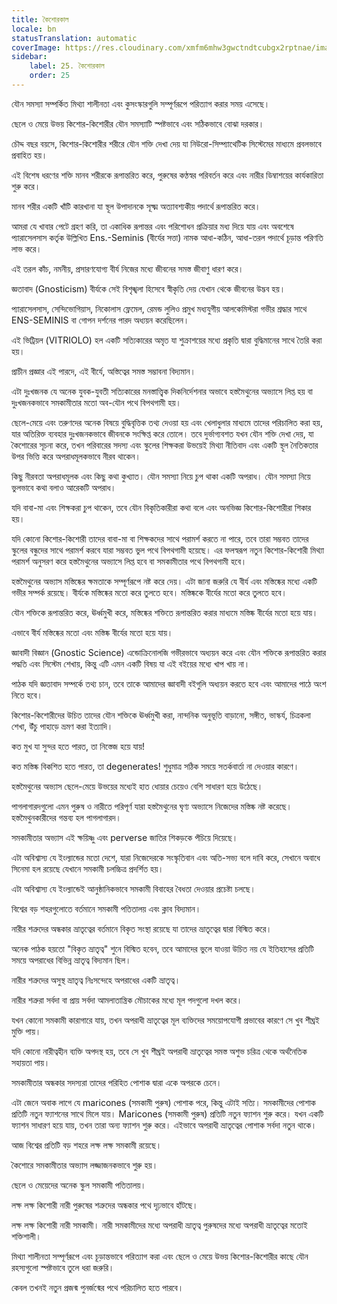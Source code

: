 ```yaml
---
title: কৈশোরকাল
locale: bn
statusTranslation: automatic
coverImage: https://res.cloudinary.com/xmfm6mhw3gwctndtcubgx2rptnae/image/upload/v1740337243/small_cover_educacion_fundamental_a051170f1c.webp
sidebar:
    label: 25. কৈশোরকাল
    order: 25
---
```

যৌন সমস্যা সম্পর্কিত মিথ্যা শালীনতা এবং কুসংস্কারগুলি সম্পূর্ণরূপে পরিত্যাগ করার সময় এসেছে।

ছেলে ও মেয়ে উভয় কিশোর-কিশোরীর যৌন সমস্যাটি স্পষ্টভাবে এবং সঠিকভাবে বোঝা দরকার।

চৌদ্দ বছর বয়সে, কিশোর-কিশোরীর শরীরে যৌন শক্তি দেখা দেয় যা নিউরো-সিম্প্যাথেটিক সিস্টেমের মাধ্যমে প্রবলভাবে প্রবাহিত হয়।

এই বিশেষ ধরণের শক্তি মানব শরীরকে রূপান্তরিত করে, পুরুষের কণ্ঠস্বর পরিবর্তন করে এবং নারীর ডিম্বাশয়ের কার্যকারিতা শুরু করে।

মানব শরীর একটি খাঁটি কারখানা যা স্থূল উপাদানকে সূক্ষ্ম অত্যাবশ্যকীয় পদার্থে রূপান্তরিত করে।

আমরা যে খাবার পেটে গ্রহণ করি, তা একাধিক রূপান্তর এবং পরিশোধন প্রক্রিয়ার মধ্য দিয়ে যায় এবং অবশেষে প্যারাসেলসাস কর্তৃক উল্লিখিত Ens.-Seminis (বীর্যের সত্তা) নামক আধা-কঠিন, আধা-তরল পদার্থে চূড়ান্ত পরিণতি লাভ করে।

এই তরল কাঁচ, নমনীয়, প্রসারণযোগ্য বীর্য নিজের মধ্যে জীবনের সমস্ত জীবাণু ধারণ করে।

জ্ঞতাবাদ (Gnosticism) বীর্যকে সেই বিশৃঙ্খলা হিসেবে স্বীকৃতি দেয় যেখান থেকে জীবনের উদ্ভব হয়।

প্যারাসেলসাস, সেন্দিভোগিয়াস, নিকোলাস ফ্লেমেল, রেমন্ড লুলিও প্রমুখ মধ্যযুগীয় আলকেমিস্টরা গভীর শ্রদ্ধার সাথে ENS-SEMINIS বা গোপন দর্শনের পারদ অধ্যয়ন করেছিলেন।

এই ভিট্রিয়ল (VITRIOLO) হল একটি সত্যিকারের অমৃত যা শুক্রাশয়ের মধ্যে প্রকৃতি দ্বারা বুদ্ধিমানের সাথে তৈরি করা হয়।

প্রাচীন প্রজ্ঞার এই পারদে, এই বীর্যে, অস্তিত্বের সমস্ত সম্ভাবনা বিদ্যমান।

এটা দুঃখজনক যে অনেক যুবক-যুবতী সত্যিকারের মনস্তাত্ত্বিক দিকনির্দেশনার অভাবে হস্তমৈথুনের অভ্যাসে লিপ্ত হয় বা দুঃখজনকভাবে সমকামীতার মতো অব-যৌন পথে বিপথগামী হয়।

ছেলে-মেয়ে এবং তরুণদের অনেক বিষয়ে বুদ্ধিবৃত্তিক তথ্য দেওয়া হয় এবং খেলাধুলার মাধ্যমে তাদের পরিচালিত করা হয়, যার অতিরিক্ত ব্যবহার দুঃখজনকভাবে জীবনকে সংক্ষিপ্ত করে তোলে। তবে দুর্ভাগ্যবশত যখন যৌন শক্তি দেখা দেয়, যা কৈশোরের সূচনা করে, তখন পরিবারের সদস্য এবং স্কুলের শিক্ষকরা উভয়েই মিথ্যা নীতিবাদ এবং একটি স্থূল নৈতিকতার উপর ভিত্তি করে অপরাধমূলকভাবে নীরব থাকেন।

কিছু নীরবতা অপরাধমূলক এবং কিছু কথা কুখ্যাত। যৌন সমস্যা নিয়ে চুপ থাকা একটি অপরাধ। যৌন সমস্যা নিয়ে ভুলভাবে কথা বলাও আরেকটি অপরাধ।

যদি বাবা-মা এবং শিক্ষকরা চুপ থাকেন, তবে যৌন বিকৃতিকারীরা কথা বলে এবং অনভিজ্ঞ কিশোর-কিশোরীরা শিকার হয়।

যদি কোনো কিশোর-কিশোরী তাদের বাবা-মা বা শিক্ষকদের সাথে পরামর্শ করতে না পারে, তবে তারা সম্ভবত তাদের স্কুলের বন্ধুদের সাথে পরামর্শ করবে যারা সম্ভবত ভুল পথে বিপথগামী হয়েছে। এর ফলস্বরূপ নতুন কিশোর-কিশোরী মিথ্যা পরামর্শ অনুসরণ করে হস্তমৈথুনের অভ্যাসে লিপ্ত হবে বা সমকামীতার পথে বিপথগামী হবে।

হস্তমৈথুনের অভ্যাস মস্তিষ্কের ক্ষমতাকে সম্পূর্ণরূপে নষ্ট করে দেয়। এটা জানা জরুরি যে বীর্য এবং মস্তিষ্কের মধ্যে একটি গভীর সম্পর্ক রয়েছে। বীর্যকে মস্তিষ্কের মতো করে তুলতে হবে। মস্তিষ্ককে বীর্যের মতো করে তুলতে হবে।

যৌন শক্তিকে রূপান্তরিত করে, ঊর্ধ্বমুখী করে, মস্তিষ্কের শক্তিতে রূপান্তরিত করার মাধ্যমে মস্তিষ্ক বীর্যের মতো হয়ে যায়।

এভাবে বীর্য মস্তিষ্কের মতো এবং মস্তিষ্ক বীর্যের মতো হয়ে যায়।

জ্ঞাবাদী বিজ্ঞান (Gnostic Science) এন্ডোক্রিনোলজি গভীরভাবে অধ্যয়ন করে এবং যৌন শক্তিকে রূপান্তরিত করার পদ্ধতি এবং সিস্টেম শেখায়, কিন্তু এটি এমন একটি বিষয় যা এই বইয়ের মধ্যে খাপ খায় না।

পাঠক যদি জ্ঞতাবাদ সম্পর্কে তথ্য চান, তবে তাকে আমাদের জ্ঞাবাদী বইগুলি অধ্যয়ন করতে হবে এবং আমাদের পাঠে অংশ নিতে হবে।

কিশোর-কিশোরীদের উচিত তাদের যৌন শক্তিকে ঊর্ধ্বমুখী করা, নান্দনিক অনুভূতি বাড়ানো, সঙ্গীত, ভাস্কর্য, চিত্রকলা শেখা, উঁচু পাহাড়ে ভ্রমণ করা ইত্যাদি।

কত মুখ যা সুন্দর হতে পারত, তা নিস্তেজ হয়ে যায়!

কত মস্তিষ্ক বিকশিত হতে পারত, তা degenerates! শুধুমাত্র সঠিক সময়ে সতর্কবার্তা না দেওয়ার কারণে।

হস্তমৈথুনের অভ্যাস ছেলে-মেয়ে উভয়ের মধ্যেই হাত ধোয়ার চেয়েও বেশি সাধারণ হয়ে উঠেছে।

পাগলাগারদগুলো এমন পুরুষ ও নারীতে পরিপূর্ণ যারা হস্তমৈথুনের ঘৃণ্য অভ্যাসে নিজেদের মস্তিষ্ক নষ্ট করেছে। হস্তমৈথুনকারীদের গন্তব্য হল পাগলাগারদ।

সমকামীতার অভ্যাস এই ক্ষয়িষ্ণু এবং perverse জাতির শিকড়কে পঁচিয়ে দিয়েছে।

এটা অবিশ্বাস্য যে ইংল্যান্ডের মতো দেশে, যারা নিজেদেরকে সংস্কৃতিবান এবং অতি-সভ্য বলে দাবি করে, সেখানে অবাধে সিনেমা হল রয়েছে যেখানে সমকামী চলচ্চিত্র প্রদর্শিত হয়।

এটা অবিশ্বাস্য যে ইংল্যান্ডেই আনুষ্ঠানিকভাবে সমকামী বিবাহের বৈধতা দেওয়ার প্রচেষ্টা চলছে।

বিশ্বের বড় শহরগুলোতে বর্তমানে সমকামী পতিতালয় এবং ক্লাব বিদ্যমান।

নারীর শত্রুদের অন্ধকার ভ্রাতৃত্বের বর্তমানে বিকৃত সংস্থা রয়েছে যা তাদের ভ্রাতৃত্বের দ্বারা বিস্মিত করে।

অনেক পাঠক হয়তো "বিকৃত ভ্রাতৃত্ব" শুনে বিস্মিত হবেন, তবে আমাদের ভুলে যাওয়া উচিত নয় যে ইতিহাসের প্রতিটি সময়ে অপরাধের বিভিন্ন ভ্রাতৃত্ব বিদ্যমান ছিল।

নারীর শত্রুদের অসুস্থ ভ্রাতৃত্ব নিঃসন্দেহে অপরাধের একটি ভ্রাতৃত্ব।

নারীর শত্রুরা সর্বদা বা প্রায় সর্বদা আমলাতান্ত্রিক মৌচাকের মধ্যে মূল পদগুলো দখল করে।

যখন কোনো সমকামী কারাগারে যায়, তখন অপরাধী ভ্রাতৃত্বের মূল ব্যক্তিদের সময়োপযোগী প্রভাবের কারণে সে খুব শীঘ্রই মুক্তি পায়।

যদি কোনো নারীত্বহীন ব্যক্তি অপদস্থ হয়, তবে সে খুব শীঘ্রই অপরাধী ভ্রাতৃত্বের সমস্ত অশুভ চরিত্র থেকে অর্থনৈতিক সহায়তা পায়।

সমকামীতার অন্ধকার সদস্যরা তাদের পরিহিত পোশাক দ্বারা একে অপরকে চেনে।

এটা জেনে অবাক লাগে যে maricones (সমকামী পুরুষ) পোশাক পরে, কিন্তু এটাই সত্যি। সমকামীদের পোশাক প্রতিটি নতুন ফ্যাশনের সাথে মিলে যায়। Maricones (সমকামী পুরুষ) প্রতিটি নতুন ফ্যাশন শুরু করে। যখন একটি ফ্যাশন সাধারণ হয়ে যায়, তখন তারা অন্য ফ্যাশন শুরু করে। এইভাবে অপরাধী ভ্রাতৃত্বের পোশাক সর্বদা নতুন থাকে।

আজ বিশ্বের প্রতিটি বড় শহরে লক্ষ লক্ষ সমকামী রয়েছে।

কৈশোরে সমকামীতার অভ্যাস লজ্জাজনকভাবে শুরু হয়।

ছেলে ও মেয়েদের অনেক স্কুল সমকামী পতিতালয়।

লক্ষ লক্ষ কিশোরী নারী পুরুষের শত্রুদের অন্ধকার পথে দৃঢ়ভাবে হাঁটছে।

লক্ষ লক্ষ কিশোরী নারী সমকামী। নারী সমকামীদের মধ্যে অপরাধী ভ্রাতৃত্ব পুরুষদের মধ্যে অপরাধী ভ্রাতৃত্বের মতোই শক্তিশালী।

মিথ্যা শালীনতা সম্পূর্ণরূপে এবং চূড়ান্তভাবে পরিত্যাগ করা এবং ছেলে ও মেয়ে উভয় কিশোর-কিশোরীর কাছে যৌন রহস্যগুলো স্পষ্টভাবে তুলে ধরা জরুরি।

কেবল তখনই নতুন প্রজন্ম পুনর্জন্মের পথে পরিচালিত হতে পারবে।

